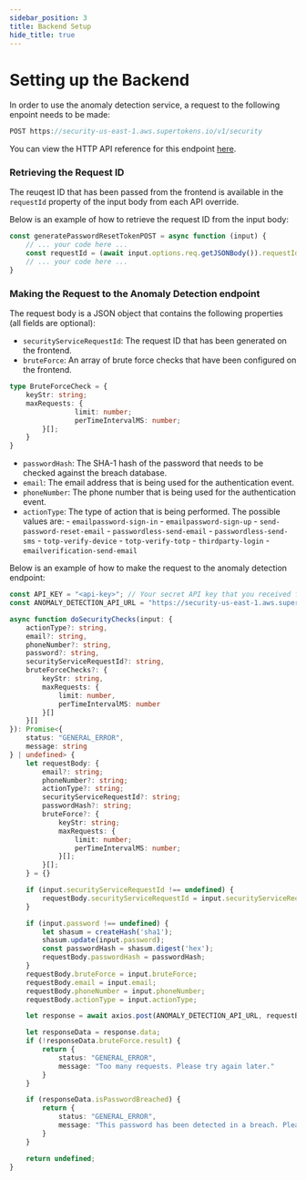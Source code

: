 ```yaml
---
sidebar_position: 3
title: Backend Setup
hide_title: true
---
```


# Setting up the Backend

In order to use the anomaly detection service, a request to the following enpoint needs to be made:

```typescript
POST https://security-us-east-1.aws.supertokens.io/v1/security
```

You can view the HTTP API reference for this endpoint [here](#somelinkhere).

### Retrieving the Request ID

The reuqest ID that has been passed from the frontend is available in the `requestId` property of the input body from each API override.

Below is an example of how to retrieve the request ID from the input body:

```typescript
const generatePasswordResetTokenPOST = async function (input) {
    // ... your code here ...
    const requestId = (await input.options.req.getJSONBody()).requestId;
    // ... your code here ...
}
```

### Making the Request to the Anomaly Detection endpoint

The request body is a JSON object that contains the following properties (all fields are optional):

- `securityServiceRequestId`: The request ID that has been generated on the frontend.
- `bruteForce`: An array of brute force checks that have been configured on the frontend.
```typescript
type BruteForceCheck = {
    keyStr: string;
    maxRequests: {
                limit: number;
                perTimeIntervalMS: number;
        }[];
    }
}
```
- `passwordHash`: The SHA-1 hash of the password that needs to be checked against the breach database.
- `email`: The email address that is being used for the authentication event.
- `phoneNumber`: The phone number that is being used for the authentication event.
- `actionType`: The type of action that is being performed. The possible values are:
      - `emailpassword-sign-in`
      - `emailpassword-sign-up`
      - `send-password-reset-email`
      - `passwordless-send-email`
      - `passwordless-send-sms`
      - `totp-verify-device`
      - `totp-verify-totp`
      - `thirdparty-login`
      - `emailverification-send-email`


Below is an example of how to make the request to the anomaly detection endpoint:

```typescript
const API_KEY = "<api-key>"; // Your secret API key that you received from the SuperTokens team
const ANOMALY_DETECTION_API_URL = "https://security-us-east-1.aws.supertokens.io/v1/security";

async function doSecurityChecks(input: {
    actionType?: string,
    email?: string,
    phoneNumber?: string,
    password?: string,
    securityServiceRequestId?: string,
    bruteForceChecks?: {
        keyStr: string,
        maxRequests: {
            limit: number,
            perTimeIntervalMS: number
        }[]
    }[]
}): Promise<{
    status: "GENERAL_ERROR",
    message: string
} | undefined> {
    let requestBody: {
        email?: string;
        phoneNumber?: string;
        actionType?: string;
        securityServiceRequestId?: string;
        passwordHash?: string;
        bruteForce?: {
            keyStr: string;
            maxRequests: {
                limit: number;
                perTimeIntervalMS: number;
            }[];
        }[];
    } = {}

    if (input.securityServiceRequestId !== undefined) {
        requestBody.securityServiceRequestId = input.securityServiceRequestId;
    }

    if (input.password !== undefined) {
        let shasum = createHash('sha1');
        shasum.update(input.password);
        const passwordHash = shasum.digest('hex');
        requestBody.passwordHash = passwordHash;
    }
    requestBody.bruteForce = input.bruteForce;
    requestBody.email = input.email;
    requestBody.phoneNumber = input.phoneNumber;
    requestBody.actionType = input.actionType;

    let response = await axios.post(ANOMALY_DETECTION_API_URL, requestBody);

    let responseData = response.data;
    if (!responseData.bruteForce.result) {
        return {
            status: "GENERAL_ERROR",
            message: "Too many requests. Please try again later."
        }
    }

    if (responseData.isPasswordBreached) {
        return {
            status: "GENERAL_ERROR",
            message: "This password has been detected in a breach. Please set a different password."
        }
    }

    return undefined;
}
```

